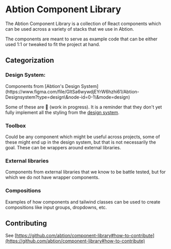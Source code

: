 
<Meta title="Introduction to the component library" />

<h1>Abtion Component Library</h1>

The Abtion Component Library is a collection of React components which can be used across a variety of stacks that we use in Abtion.

The components are meant to serve as example code that can be either used 1:1 or tweaked to fit the project at hand.

<h2>Categorization</h2>

<h3>Design System:</h3>
Components from [Abtion's Design
System](https://www.figma.com/file/GltSa6wywdjEYrW6hzhi61/Abtion-Designsystem?type=design\&node-id=0-1\&mode=design)

Some of these are 🚧 (work in progress). It is a reminder that they don't yet fully implement all the styling from the <a href="https://www.figma.com/file/GltSa6wywdjEYrW6hzhi61/Abtion-Designsystem?type=design&node-id=0-1&mode=design" target="_BLANK">design system</a>.

<h3>Toolbox</h3>
Could be any component which might be useful across projects, some of these
might end up in the design system, but that is not necessarily the goal. These
can be wrappers around external libraries.

<h3>External libraries</h3>
Components from external libraries that we know to be battle tested, but for
which we do not have wrapper components.

<h3>Compositions</h3>

Examples of how components and tailwind classes can be used to create compositions like input groups, dropdowns, etc.

<h2>Contributing</h2>

See [https://github.com/abtion/component-library#how-to-contribute](https://github.com/abtion/component-library#how-to-contribute)
